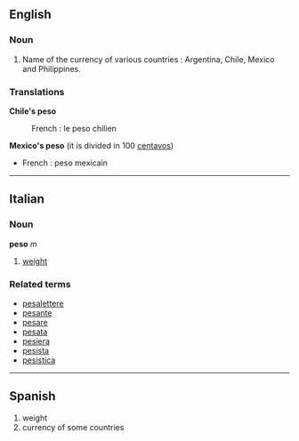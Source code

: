 ==English==
===Noun===
# Name of the currency of various countries : Argentina, Chile, Mexico and Philippines.

===Translations===
'''Chile's peso'''
:French : le peso chilien

'''Mexico's peso''' (it is divided in 100 [[centavo]]s)
*French : peso mexicain

----

==Italian==
===Noun===
'''peso''' ''m''

# [[weight]]

===Related terms===
*[[pesalettere]]
*[[pesante]]
*[[pesare]]
*[[pesata]]
*[[pesiera]]
*[[pesista]]
*[[pesistica]]

----
==Spanish==

# weight
# currency of some countries